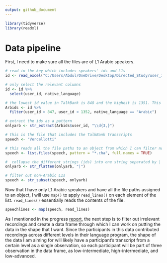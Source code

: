 ```yaml
---
output: github_document
---
```


```r
library(tidyverse)
library(readxl)
```

# Data pipeline

First, I need to make sure all the files are of L1 Arabic speakers.

```r
# read in the key which includes speakers' ids and L1s
id <- read_excel("C:/Users/Abdul/OneDrive/Desktop/Directed_Study/user_id-anon_id-key_EDITED.xlsm")

# only select the relevant columns
id <- id %>% 
  select(user_id, native_language)

# the lowest id value in TalkBank is 848 and the highest is 1351. This filters out participants who are not involved in the TalkBank data and only leaves the L1 Arabic.
Arbids <- id %>% 
  filter(user_id > 847, user_id < 1352, native_language == "Arabic")

# extract the ids as a pattern 
onlyarb <- str_extract(Arbids$user_id, "\\d{3,}")

# this is the file that includes the TalkBank transcripts
speech <- "Vercellotti"

# this reads all the file paths to an object from which I can filter non-Arabic L1s
speech <- list.files(speech, pattern = "*.cha", full.names = TRUE)

#  collapse the different strings (ids) into one string separated by | for matching
onlyarb <- str_flatten(onlyarb, "|")

# filter out non-Arabic L1s
speech <- str_subset(speech, onlyarb)
```

Now that I have only L1 Arabic speakers and have all the file paths assigned to an object, I will use `map()` to apply `read_lines()` on each element of the list. `read_lines()` essentially reads the contents of the file.

```r
speechlines <- map(speech, read_lines)
```

As I mentioned in the progress [report](progress_report.md), the next step is to filter out irrelevant recordings and create a data frame through which I can work on putting the data in the shape that I want. Since the participants in this data contributed recordings across different levels in their language program, the shape of the data I am aiming for will likely have a participant's transcript from a certain level as a single observation, so each participant will be part of three observation in the data frame, as low-intermediate, high-intermediate, and low-advanced.


